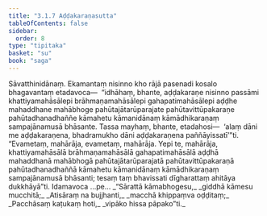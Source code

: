 ```yaml
---
title: "3.1.7 Aḍḍakaraṇasutta"
tableOfContents: false
sidebar:
  order: 8
type: "tipitaka"
basket: "su"
book: "saga"
---
```



<DynamicBreadcrumb />

<Division number="118" book="saga" bookNo="12" page="74">

<Paragraph number="608" book="saga">
Sāvatthinidānaṃ. Ekamantaṃ nisinno kho rājā pasenadi kosalo bhagavantaṃ etadavoca—  “idhāhaṃ, bhante, aḍḍakaraṇe nisinno passāmi khattiyamahāsālepi brāhmaṇamahāsālepi gahapatimahāsālepi aḍḍhe mahaddhane mahābhoge pahūtajātarūparajate pahūtavittūpakaraṇe pahūtadhanadhaññe kāmahetu kāmanidānaṃ kāmādhikaraṇaṃ sampajānamusā bhāsante. Tassa mayhaṃ, bhante, etadahosi—  ‘alaṃ dāni me aḍḍakaraṇena, bhadramukho dāni aḍḍakaraṇena paññāyissatī’”ti.
</Paragraph>

<Paragraph number="609" book="saga">
“Evametaṃ, mahārāja, evametaṃ, mahārāja. Yepi te, mahārāja, khattiyamahāsālā brāhmaṇamahāsālā gahapatimahāsālā aḍḍhā mahaddhanā mahābhogā pahūtajātarūparajatā pahūtavittūpakaraṇā pahūtadhanadhaññā kāmahetu kāmanidānaṃ kāmādhikaraṇaṃ sampajānamusā bhāsanti; tesaṃ taṃ bhavissati dīgharattaṃ ahitāya dukkhāyā”ti. Idamavoca …pe…
</Paragraph>

<Paragraph number="610" type="verses" book="saga">
_“Sārattā kāmabhogesu,_  
_giddhā kāmesu mucchitā;_  
_Atisāraṃ na bujjhanti,_  
_macchā khippaṃva oḍḍitaṃ;_  
_Pacchāsaṃ kaṭukaṃ hoti,_  
_vipāko hissa pāpako”ti._
</Paragraph>
</Division>